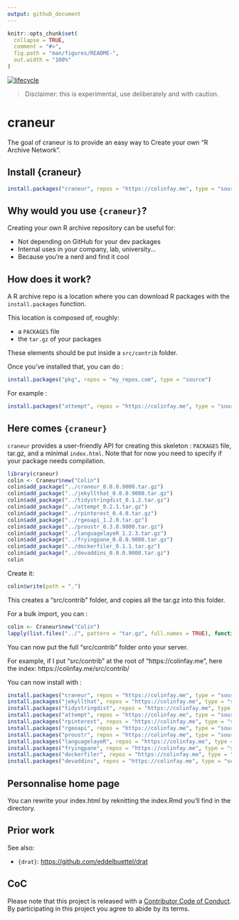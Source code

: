 ```yaml
---
output: github_document
---
```


<!-- README.md is generated from README.Rmd. Please edit that file -->

```r
knitr::opts_chunk$set(
  collapse = TRUE,
  comment = "#>",
  fig.path = "man/figures/README-",
  out.width = "100%"
)
```

[![lifecycle](https://img.shields.io/badge/lifecycle-experimental-orange.svg)](https://www.tidyverse.org/lifecycle/#experimental)

> Disclaimer: this is experimental, use deliberately and with caution.

# craneur

The goal of craneur is to provide an easy way to Create your own "R Archive Network". 

## Install {craneur}

```r
install.packages("craneur", repos = "https://colinfay.me", type = "source")
```

## Why would you use `{craneur}`?

Creating your own R archive repository can be useful for: 

+ Not depending on GitHub for your dev packages 
+ Internal uses in your company, lab, university... 
+ Because you're a nerd and find it cool

## How does it work? 

A R archive repo is a location where you can download R packages with the `install.packages` function. 

This location is composed of, roughly: 

+ a `PACKAGES` file
+ the `tar.gz` of your packages

These elements should be put inside a `src/contrib` folder. 

Once you've installed that, you can do : 

```r
install.packages("pkg", repos = "my_repos.com", type = "source")
```

For example :

```r
install.packages("attempt", repos = "https://colinfay.me", type = "source")
```

## Here comes `{craneur}`

`craneur` provides a user-friendly API for creating this skeleton : `PACKAGES` file, tar.gz, and a minimal `index.html`. Note that for now you need to specify if your package needs compilation.

```r
library(craneur)
colin <- Craneur$new("Colin")
colin$add_package("../craneur_0.0.0.9000.tar.gz")
colin$add_package("../jekyllthat_0.0.0.9000.tar.gz")
colin$add_package("../tidystringdist_0.1.2.tar.gz")
colin$add_package("../attempt_0.2.1.tar.gz")
colin$add_package("../rpinterest_0.4.0.tar.gz")
colin$add_package("../rgeoapi_1.2.0.tar.gz")
colin$add_package("../proustr_0.3.0.9000.tar.gz")
colin$add_package("../languagelayeR_1.2.3.tar.gz")
colin$add_package("../fryingpane_0.0.0.9000.tar.gz")
colin$add_package("../dockerfiler_0.1.1.tar.gz")
colin$add_package("../devaddins_0.0.0.9000.tar.gz")
colin
```

Create it:

```r
colin$write(path = ".")
```

This creates a "src/contrib" folder, and copies all the tar.gz into this folder. 

For a bulk import, you can : 

```r
colin <- Craneur$new("Colin")
lapply(list.files("../", pattern = "tar.gz", full.names = TRUE), function(x) colin$add_package(x))
```

You can now put the full "src/contrib" folder onto your server. 

For example, if I put "src/contrib" at the root of "https://colinfay.me", here the index: https://colinfay.me/src/contrib/ 

You can now install with : 

```r
install.packages("craneur", repos = "https://colinfay.me", type = "source")
install.packages("jekyllthat", repos = "https://colinfay.me", type = "source")
install.packages("tidystringdist", repos = "https://colinfay.me", type = "source")
install.packages("attempt", repos = "https://colinfay.me", type = "source")
install.packages("rpinterest", repos = "https://colinfay.me", type = "source")
install.packages("rgeoapi", repos = "https://colinfay.me", type = "source")
install.packages("proustr", repos = "https://colinfay.me", type = "source")
install.packages("languagelayeR", repos = "https://colinfay.me", type = "source")
install.packages("fryingpane", repos = "https://colinfay.me", type = "source")
install.packages("dockerfiler", repos = "https://colinfay.me", type = "source")
install.packages("devaddins", repos = "https://colinfay.me", type = "source")
```

## Personnalise home page

You can rewrite your index.html by reknitting the index.Rmd you'll find in the directory. 

## Prior work 

See also: 

+ `{drat}`: [https://github.com/eddelbuettel/drat](https://github.com/eddelbuettel/drat)

## CoC

Please note that this project is released with a [Contributor Code of Conduct](CODE_OF_CONDUCT.md).
By participating in this project you agree to abide by its terms.
